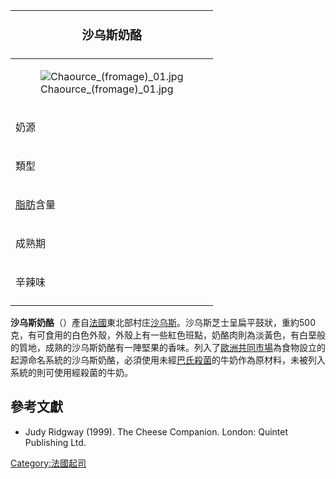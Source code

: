 {{noteTA
|G1=Food
}}
{| class="infobox bordered" style="align: right; width: 20em; font-size: 90%; text-align: left; float: right;" cellpadding="3"
|-
! colspan=2 bgcolor="#FFCCAA" style="font-size: 120%; text-align: center;" |'''沙乌斯奶酪'''
|-----
|colspan=2|[[File:Chaource_(fromage)_01.jpg|center]]
|-----
| 奶源|| 未經[[巴氏殺菌|巴氏殺菌]]的低脂[[牛奶|牛奶]]
|-----
| 類型 ||軟質
|-----
| [[脂肪|脂肪]]含量 || 50%
|-----
| 成熟期 || 2-8個星期
|-----
| 辛辣味 ||溫和
|-
|}

'''沙乌斯奶酪'''（{{lang-fr|chaource}}）產自[[法國|法國]]東北部村庄[[沙乌斯|沙乌斯]]。沙乌斯芝士呈扁平鼓狀，重約500克，有可食用的白色外殼，外殼上有一些紅色班點，奶酪肉則為淡黃色，有白堊般的質地，成熟的沙乌斯奶酪有一陣堅果的香味。列入了[[歐洲共同市場|歐洲共同市場]]為食物設立的起源命名系統的沙乌斯奶酪，必須使用未經[[巴氏殺菌|巴氏殺菌]]的牛奶作為原材料，未被列入系統的則可使用經殺菌的牛奶。

==參考文獻==
*Judy Ridgway (1999). The Cheese Companion. London: Quintet Publishing Ltd.

[[Category:法國起司|Category:法國起司]]